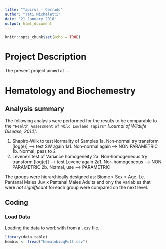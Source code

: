 ```yaml
---
title: "Tapirus - Cerrado"
author: "Tati Micheletti"
date: "21 January 2018"
output: html_document
---
```


```r
knitr::opts_chunk$set(echo = TRUE)
```

# Project Description

The present project aimed at ...

# Hematology and Biochemestry

## Analysis summary

The following analysis were performed for the results to be comparable to the `"Health Assessment of Wild Lowland Tapirs"` *[Journal of Wildlife Disease, 2014]*.

1. Shapiro-Wilk to test Normality of Samples
 1a. Non-normal try transform [log(e)] --> test SW again
  1a1. Non-normal again --> NON PARAMETRIC
 1b. Normal, pass to 2.
2. Levene's test of Variance homogeneity
 2a. Non-homogeneous try transform [log(e)] --> test Levene again
  2a1. Non-homogeneous --> NON PARAMETRIC
 2b. Normal, use --> PARAMETRIC

The groups were hierarchically designed as: Biome > Sex > Age. I.e. Pantanal Males Juv x Pantanal Males Adults and only the variables that were *not signifficant* for each group were compared on the next level.

## Coding

### Load Data

Loading the data to work with from a `.csv` file.
```r
library(data.table)
hembio <- fread("hematobioqFull.csv")
```


